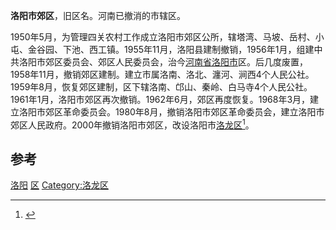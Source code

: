 '''洛阳市郊区'''，旧区名。河南已撤消的市辖区。

1950年5月，为管理四关农村工作成立洛阳市郊区公所，辖塔湾、马坡、岳村、小屯、金谷园、下池、西工镇。1955年11月，洛阳县建制撤销，1956年1月，组建中共洛阳市郊区委员会、郊区人民委员会，治今[[河南省|河南省]][[洛阳市|洛阳市]]区。后几度废置，1958年11月，撤销郊区建制。建立市属洛南、洛北、瀍河、涧西4个人民公社。1959年8月，恢复郊区建制，区下辖洛南、邙山、秦岭、白马寺4个人民公社。1961年1月，洛阳市郊区再次撤销。1962年6月，郊区再度恢复。1968年3月，建立洛阳市郊区革命委员会。1980年8月，撤销洛阳市郊区革命委员会，建立洛阳市郊区人民政府。2000年撤销洛阳市郊区，改设洛阳市[[洛龙区|洛龙区]]<ref>{{Cite book|title=河南大辞典 第1卷 上 地理 彩图修订版|last=石小生，王志宏主编；胡晓冰，俞长缨，方荣副主编|first=|publisher=北京：新华出版社|year=2007年12月|isbn=7-5011-1208-8|location=|pages=86}}</ref>。 

==参考==
{{reflist}}
{{河南小作品}}
[[Category:河南已撤消的市辖区|洛阳]]
[[Category:洛阳行政区划史|区]]
[[Category:洛龙区|Category:洛龙区]]